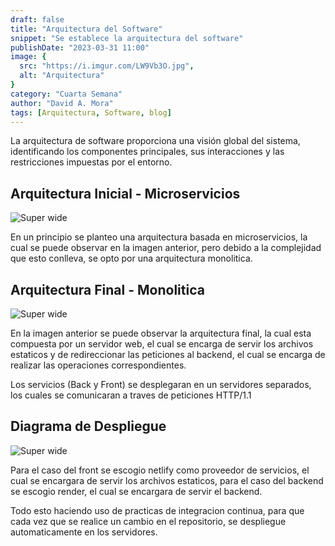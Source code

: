 ```yaml
---
draft: false
title: "Arquitectura del Software"
snippet: "Se establece la arquitectura del software"
publishDate: "2023-03-31 11:00"
image: {
  src: "https://i.imgur.com/LW9Vb3O.jpg",
  alt: "Arquitectura"
}
category: "Cuarta Semana"
author: "David A. Mora"
tags: [Arquitectura, Software, blog]
---
```



La arquitectura de software proporciona una visión global del sistema, identificando los componentes principales, sus interacciones y las restricciones impuestas por el entorno.

## <a name="Headings"></a>Arquitectura Inicial - Microservicios

![Super wide](https://i.imgur.com/8zgFXVE.png)

En un principio se planteo una arquitectura basada en microservicios, la cual se puede observar en la imagen anterior, pero debido a la complejidad que esto conlleva, se opto por una arquitectura monolitica.

## Arquitectura Final - Monolitica

![Super wide](https://i.imgur.com/MjZR20k.png)

En la imagen anterior se puede observar la arquitectura final, la cual esta compuesta por un servidor web, el cual se encarga de servir los archivos estaticos y de redireccionar las peticiones al backend, el cual se encarga de realizar las operaciones correspondientes.

Los servicios (Back y Front) se desplegaran en un servidores separados, los cuales se comunicaran a traves de peticiones HTTP/1.1

## Diagrama de Despliegue

![Super wide](https://i.imgur.com/rI5HQHM.png)

Para el caso del front se escogio netlify como proveedor de servicios, el cual se encargara de servir los archivos estaticos, para el caso del backend se escogio render, el cual se encargara de servir el backend.

Todo esto haciendo uso de practicas de integracion continua, para que cada vez que se realice un cambio en el repositorio, se despliegue automaticamente en los servidores.
